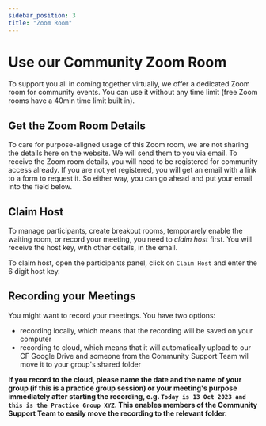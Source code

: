 ```yaml
---
sidebar_position: 3
title: "Zoom Room"
---
```



# Use our Community Zoom Room

To support you all in coming together virtually, we offer a dedicated Zoom room for community events. You can use it without any time limit (free Zoom rooms have a 40min time limit built in). 

## Get the Zoom Room Details
To care for purpose-aligned usage of this Zoom room, we are not sharing the details here on the website. We will send them to you via email. To receive the Zoom room details, you will need to be registered for community access already. If you are not yet registered, you will get an email with a link to a form to request it. So either way, you can go ahead and put your email into the field below.


<center>
<AccessThroughEmail scriptUrl='https://script.google.com/macros/s/AKfycbwRiAE7iWiXh5gu68W8vTZ0vRREAbdVoylX-JmdRof27sNiK-VSVo_5geH2lqQVEvRL/exec' buttonText='Send me the Zoom Room Details' spreadsheetId='1a7srw36BeyI0VQ7siw_jc8IMHkc32-PUsj-1QuyHPII' sheetName='response-zoom-details'/>
</center>


## Claim Host

To manage participants, create breakout rooms, temporarely enable the waiting room, or record your meeting, you need to *claim host* first. You will receive the host key, with other details, in the email.

To claim host, open the participants panel, click on `Claim Host` and enter the 6 digit host key. 

## Recording your Meetings

You might want to record your meetings. You have two options:
- recording locally, which means that the recording will be saved on your computer
- recording to cloud, which means that it will automatically upload to our CF Google Drive and someone from the Community Support Team will move it to your group's shared folder

**If you record to the cloud, please name the date and the name of your group (if this is a practice group session) or your meeting's purpose immediately after starting the recording, e.g. `Today is 13 Oct 2023 and this is the Practice Group XYZ`. This enables members of the Community Support Team to easily move the recording to the relevant folder.**

